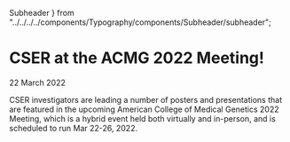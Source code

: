   Subheader
} from "../../../../components/Typography/components/Subheader/subheader";

<BreadcrumbsNews />

# CSER at the ACMG 2022 Meeting!

<Subheader>22 March 2022</Subheader>

CSER investigators are leading a number of posters and presentations that are featured in the upcoming American College of Medical Genetics 2022 Meeting, which is a hybrid event held both virtually and in-person, and is scheduled to run Mar 22-26, 2022.

